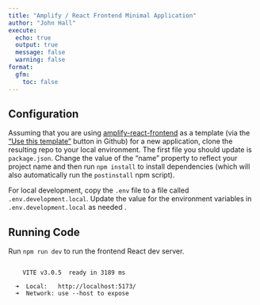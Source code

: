 ```yaml
---
title: "Amplify / React Frontend Minimal Application"
author: "John Hall"
execute:
  echo: true
  output: true
  message: false
  warning: false
format:
  gfm:
    toc: false
---
```


## Configuration

Assuming that you are using [amplify-react-frontend](https://github.com/ruralinnovation/amplify-react-frontend) as a template (via the ["Use this template"](https://github.com/new?template_name=amplify-react-frontend&template_owner=ruralinnovation&owner=ruralinnovation) button in Github) for a new application, clone the resulting repo to your local environment. The first file you should update is `package.json`. Change the value of the "name" property to reflect your project name and then run `npm install` to install dependencies (which will also automatically run the `postinstall` npm script).

For local development, copy the `.env` file to a file called `.env.development.local`. Update the value for the environment variables in `.env.development.local` as needed .


## Running Code

Run `npm run dev` to run the frontend React dev server.

```

    VITE v3.0.5  ready in 3189 ms

  ➜  Local:   http://localhost:5173/
  ➜  Network: use --host to expose

```
